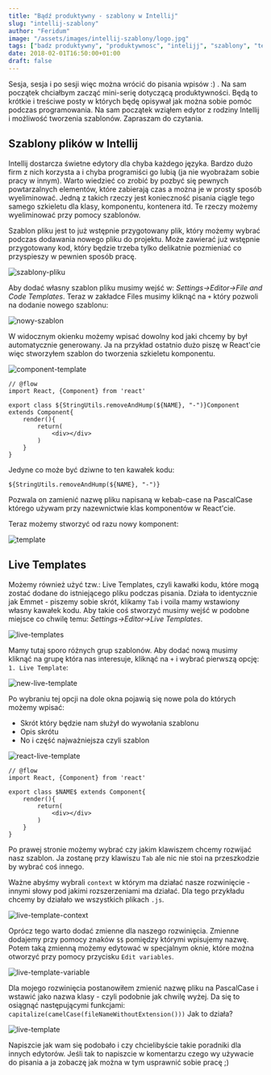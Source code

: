 ```yaml
---
title: "Bądź produktywny - szablony w Intellij"
slug: "intellij-szablony"
author: "Feridum"
image: "/assets/images/intellij-szablony/logo.jpg"
tags: ["badz produktywny", "produktywnosc", "intelijj", "szablony", "templates", "live templates"]
date: 2018-02-01T16:50:00+01:00
draft: false
---
```


Sesja, sesja i po sesji więc można wrócić do pisania wpisów :) . Na sam początek chciałbym zacząć mini-serię dotyczącą produktywności. Będą to krótkie i treściwe posty w których będę opisywał jak można sobie pomóc podczas programowania. Na sam początek wziąłem edytor z rodziny Intellij i możliwość tworzenia szablonów. Zapraszam do czytania.


## Szablony plików w Intellij

Intellij dostarcza świetne edytory dla chyba każdego języka. Bardzo dużo firm z nich korzysta a i chyba programiści go lubią (ja nie wyobrażam sobie pracy w innym). Warto wiedzieć co zrobić by pozbyć się pewnych powtarzalnych elementów, które zabierają czas a można je w prosty sposób wyeliminować. Jedną z takich rzeczy jest konieczność pisania ciągle tego samego szkieletu dla klasy, komponentu, kontenera itd. Te rzeczy możemy wyeliminować przy pomocy szablonów.

Szablon pliku jest to już wstępnie przygotowany plik, który możemy wybrać podczas dodawania nowego pliku do projektu. Może zawierać już wstępnie przygotowany kod, który będzie trzeba tylko delikatnie pozmieniać co przyspieszy w pewnien sposób pracę.

![szablony-pliku](/assets/images/intellij-szablony/szablony.png)

Aby dodać własny szablon pliku musimy wejść w: *Settings->Editor->File and Code Templates*. Teraz w zakładce Files musimy kliknąć na `+` który pozwoli na dodanie nowego szablonu:

![nowy-szablon](/assets/images/intellij-szablony/nowy-szablon.png)

W widocznym okienku możemy wpisać dowolny kod jaki chcemy by był automatycznie generowany. Ja na przykład ostatnio dużo piszę w React'cie więc stworzyłem szablon do tworzenia szkieletu komponentu. 

![component-template](/assets/images/intellij-szablony/component-template.png)

```
// @flow
import React, {Component} from 'react'

export class ${StringUtils.removeAndHump(${NAME}, "-")}Component extends Component{ 
    render(){
        return(
            <div></div>
        )
    }
}

```

Jedyne co może być dziwne to ten kawałek kodu:
```
${StringUtils.removeAndHump(${NAME}, "-")}

```
Pozwala on zamienić nazwę pliku napisaną w kebab-case na PascalCase którego używam przy nazewnictwie klas komponentów w React'cie. 

Teraz możemy stworzyć od razu nowy komponent: 

![template](/assets/images/intellij-szablony/template.gif)

## Live Templates

Możemy również użyć tzw.: Live Templates, czyli kawałki kodu, które mogą zostać dodane do istniejącego pliku podczas pisania. Działa to identycznie jak Emmet - piszemy sobie skrót, klikamy `Tab` i voila mamy wstawiony własny kawałek kodu. Aby takie coś stworzyć musimy wejść w podobne miejsce co chwilę temu: *Settings->Editor->Live Templates*.

![live-templates](/assets/images/intellij-szablony/live-templates.png)

Mamy tutaj sporo różnych grup szablonów. Aby dodać nową musimy kliknąć na grupę która nas interesuje, kliknąć na `+` i wybrać pierwszą opcję: `1. Live Template`:

![new-live-template](/assets/images/intellij-szablony/new-live-template.png)


Po wybraniu tej opcji na dole okna pojawią się nowe pola do których możemy wpisać:

- Skrót który będzie nam służył do wywołania szablonu
- Opis skrótu 
- No i część najważniejsza czyli szablon


![react-live-template](/assets/images/intellij-szablony/react-live-template.png)

```
// @flow
import React, {Component} from 'react'

export class $NAME$ extends Component{ 
    render(){
        return(
            <div></div>
        )
    }
}

```

Po prawej stronie możemy wybrać czy jakim klawiszem chcemy rozwijać nasz szablon. Ja zostanę przy klawiszu `Tab` ale nic nie stoi na przeszkodzie by wybrać coś innego.

Ważne abyśmy wybrali `context` w którym ma działać nasze rozwinięcie - innymi słowy pod jakimi rozszerzeniami ma działać. Dla tego przykładu chcemy by działało we wszystkich plikach `.js`. 

![live-template-context](/assets/images/intellij-szablony/live-template-context.png)

Oprócz tego warto dodać zmienne dla naszego rozwinięcia. Zmienne dodajemy przy pomocy znaków `$$` pomiędzy którymi wpisujemy nazwę. Potem taką zmienną możemy edytować w specjalnym oknie, które można otworzyć przy pomocy przycisku `Edit variables`. 

![live-template-variable](/assets/images/intellij-szablony/live-template-variable.png)

Dla mojego rozwinięcia postanowiłem zmienić nazwę pliku na PascalCase i wstawić jako nazwa klasy - czyli podobnie jak chwilę wyżej. Da się to osiągnąć następującymi funkcjami: `capitalize(camelCase(fileNameWithoutExtension()))` Jak to działa? 

![live-template](/assets/images/intellij-szablony/live-template.gif)

Napiszcie jak wam się podobało i czy chcielibyście takie poradniki dla innych edytorów. Jeśli tak to napiszcie w komentarzu czego wy używacie do pisania a ja zobaczę jak można w tym usprawnić sobie pracę ;) 

